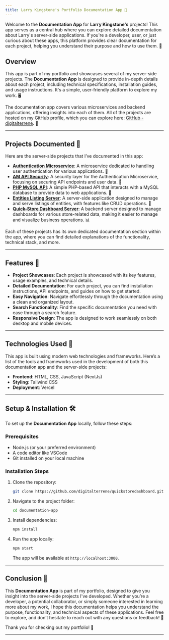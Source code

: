 ```yaml
---
title: Larry Kingstone's Portfolio Documentation App 📑
---
```


Welcome to the **Documentation App** for **Larry Kingstone's** projects! This app serves as a central hub where you can explore detailed documentation about Larry's server-side applications. If you're a developer, user, or just curious about these apps, this platform provides clear documentation for each project, helping you understand their purpose and how to use them. 🚀

## Overview

This app is part of my portfolio and showcases several of my server-side projects. The **Documentation App** is designed to provide in-depth details about each project, including technical specifications, installation guides, and usage instructions. It's a simple, user-friendly platform to explore my work. 🖥️

The documentation app covers various microservices and backend applications, offering insights into each of them. All of the projects are hosted on my GitHub profile, which you can explore here: [GitHub - digitalterrene](https://github.com/digitalterrene). 🔗

---

## Projects Documented 📜

Here are the server-side projects that I’ve documented in this app:

- **[Authentication Microservice](https://github.com/digitalterrene/authentication-microservice)**: A microservice dedicated to handling user authentication for various applications. 🚪
- **[AM API Security](https://github.com/digitalterrene/authentication-microservice-api-security)**: A security layer for the Authentication Microservice, focusing on securing API endpoints and user data. 🔐
- **[PHP MySQL API](https://github.com/digitalterrene/php-mysql-api)**: A simple PHP-based API that interacts with a MySQL database to provide data to web applications. 💾
- **[Entities Listing Server](https://github.com/digitalterrene/entities-listing-server)**: A server-side application designed to manage and serve listings of entities, with features like CRUD operations. 📝
- **[Quick-Store Dashboard Server](https://github.com/digitalterrene/quick-store-dashboard-server)**: A backend server designed to manage dashboards for various store-related data, making it easier to manage and visualize business operations. 📊

Each of these projects has its own dedicated documentation section within the app, where you can find detailed explanations of the functionality, technical stack, and more.

---

## Features 🎯

- **Project Showcases**: Each project is showcased with its key features, usage examples, and technical details.
- **Detailed Documentation**: For each project, you can find installation instructions, API endpoints, and guides on how to get started.
- **Easy Navigation**: Navigate effortlessly through the documentation using a clean and organized layout.
- **Search Functionality**: Find the specific documentation you need with ease through a search feature.
- **Responsive Design**: The app is designed to work seamlessly on both desktop and mobile devices.

---

## Technologies Used 🔧

This app is built using modern web technologies and frameworks. Here’s a list of the tools and frameworks used in the development of both this documentation app and the server-side projects:

- **Frontend**: HTML, CSS, JavaScript (NextJs)
- **Styling**: Tailwind CSS
- **Deployment**: Vercel

---

## Setup & Installation 🛠️

To set up the **Documentation App** locally, follow these steps:

### Prerequisites

- Node.js (or your preferred environment)
- A code editor like VSCode
- Git installed on your local machine

### Installation Steps

1. Clone the repository:
   ```bash
   git clone https://github.com/digitalterrene/quickstoredashboard.git
   ```
2. Navigate to the project folder:
   ```bash
   cd documentation-app
   ```
3. Install dependencies:
   ```bash
   npm install
   ```
4. Run the app locally:
   ```bash
   npm start
   ```
   The app will be available at `http://localhost:3000`.

---

## Conclusion 🎉

This **Documentation App** is part of my portfolio, designed to give you insight into the server-side projects I've developed. Whether you’re a developer, a potential collaborator, or simply someone interested in learning more about my work, I hope this documentation helps you understand the purpose, functionality, and technical aspects of these applications. Feel free to explore, and don’t hesitate to reach out with any questions or feedback! 💬

Thank you for checking out my portfolio! 🙌

---
